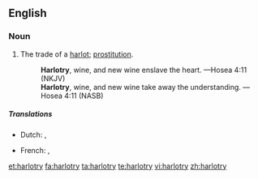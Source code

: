 ==English==

===Noun===
{{en-noun|~|harlotries}}

# The trade of a [[harlot]]; [[prostitution]].
#: '''Harlotry''', wine, and new wine enslave the heart.  —Hosea 4:11 (NKJV)
#: '''Harlotry''', wine, and new wine take away the understanding.  —Hosea 4:11 (NASB)

=====Translations=====
{{trans-top|The trade of a harlot; prostitution.}}
* Dutch: {{t-|nl|hoererij}},{{t+|nl|prostitutie}}
{{trans-mid}}
* French: {{t+|fr|prostitution|f}},{{t-|fr|putasserie|f}}
{{trans-bottom}}

[[et:harlotry]]
[[fa:harlotry]]
[[ta:harlotry]]
[[te:harlotry]]
[[vi:harlotry]]
[[zh:harlotry]]